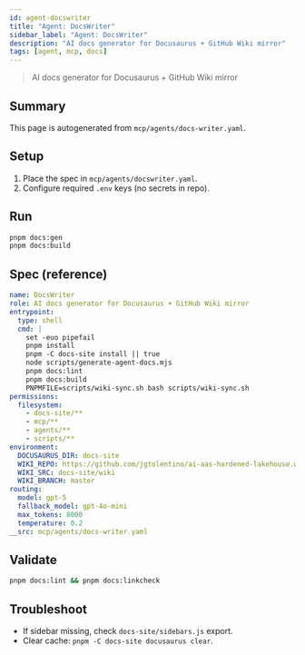 ```yaml
---
id: agent-docswriter
title: "Agent: DocsWriter"
sidebar_label: "Agent: DocsWriter"
description: "AI docs generator for Docusaurus + GitHub Wiki mirror"
tags: [agent, mcp, docs]
---
```


> AI docs generator for Docusaurus + GitHub Wiki mirror

## Summary
This page is autogenerated from `mcp/agents/docs-writer.yaml`.

## Setup
1. Place the spec in `mcp/agents/docswriter.yaml`.
2. Configure required `.env` keys (no secrets in repo).

## Run
```bash
pnpm docs:gen
pnpm docs:build
```

## Spec (reference)
```yaml
name: DocsWriter
role: AI docs generator for Docusaurus + GitHub Wiki mirror
entrypoint:
  type: shell
  cmd: |
    set -euo pipefail
    pnpm install
    pnpm -C docs-site install || true
    node scripts/generate-agent-docs.mjs
    pnpm docs:lint
    pnpm docs:build
    PNPMFILE=scripts/wiki-sync.sh bash scripts/wiki-sync.sh
permissions:
  filesystem:
    - docs-site/**
    - mcp/**
    - agents/**
    - scripts/**
environment:
  DOCUSAURUS_DIR: docs-site
  WIKI_REPO: https://github.com/jgtolentino/ai-aas-hardened-lakehouse.wiki.git
  WIKI_SRC: docs-site/wiki
  WIKI_BRANCH: master
routing:
  model: gpt-5
  fallback_model: gpt-4o-mini
  max_tokens: 8000
  temperature: 0.2
__src: mcp/agents/docs-writer.yaml
```

## Validate
```bash
pnpm docs:lint && pnpm docs:linkcheck
```

## Troubleshoot
- If sidebar missing, check `docs-site/sidebars.js` export.
- Clear cache: `pnpm -C docs-site docusaurus clear`.
